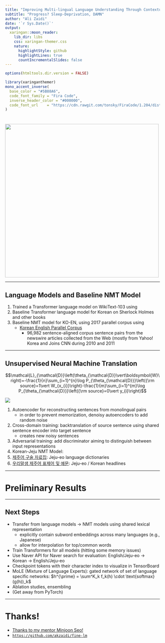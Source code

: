 ```yaml
---
title: "Improving Multi-lingual Language Understanding Through Contextualized Transfer Learning"
subtitle: "Progress? Sleep-Deprivation, DAMN"  
author: "Ali Zaidi"
date: '`r Sys.Date()`'
output:
  xaringan::moon_reader:
    lib_dir: libs
    css: xaringan-themer.css
    nature:
      highlightStyle: github
      highlightLines: true
      countIncrementalSlides: false
---
```


```r
options(htmltools.dir.version = FALSE)
```

```r
library(xaringanthemer)
mono_accent_inverse(
  base_color = "#5B88A6",
  code_font_family = "Fira Code",
  inverse_header_color = "#000000",
  code_font_url    = "https://cdn.rawgit.com/tonsky/FiraCode/1.204/distr/fira_code.css"
)
```

# 

<img src="imgs/devil2.png" width="500">


---


## Language Models and Baseline NMT Model

1. Trained a Transformer language model on WikiText-103 using 
1. Baseline Transformer language model for Korean on Sherlock Holmes and other books
1. Baseline NMT model for KO-EN, using 2017 parallel corpus using 
    * [Korean English Parallel Corpus](https://sites.google.com/site/koreanparalleldata/)
        - 96,982 sentence-aligned corpus sentence pairs from the newswire articles collected from the Web (mostly from Yahoo! Korea and Joins CNN during 2010 and 2011
        
---

## Unsupervised Neural Machine Translation

$$\mathcal{L}_{\mathcal{D}}\left(\theta_{\mathcal{D}}\vert\boldsymbol{W}\right)=-\frac{1}{n}\sum_{i=1}^{n}\log P_{\theta_{\mathcal{D}}}\left({\rm source}=1\vert W_{x_{i}}\right)-\frac{1}{m}\sum_{i=1}^{m}\log P_{\theta_{\mathcal{D}}}\left({\rm source}=0\vert y_{i}\right)$$

![](imgs/lample-noisy-unmt.png)

1. Autoencoder for reconstructing sentences from monolingual pairs
    - in order to prevent memorization, denoisy autoencoders to add random noise
1. Cross-domain training: backtranslation of source sentence using shared sentence encoder into target sentence
    - creates new noisy sentences
1. Adversarial training: add discriminator aiming to distinguish between input representations 
1. Korean-Jeju NMT Model:
  1. [제주어 구술 자료집](http://archive.jst.re.kr/jejustudiesDBList.do?cid=080100): Jeju-eo language dictionaries
  1. [우리말샘 제주어 표제어 및 예문](https://opendict.korean.go.kr/main): Jeju-eo / Korean headlines

---

# Preliminary Results

---

## Next Steps

- Transfer from language models -> NMT models using shared lexical representation
    * explicitly contain subword embeddings across many languages (e.g., Japanese)
    * allow for interpolation for top/common words
- Train Transformers for all models (hitting some memory issues)
- Use Naver API for Naver search for evaluation: English/Jeju-eo -> Korean -> English/Jeju-eo
- Checkpoint tokens with their character index to visualize in TensorBoard
- MoLE (Mixture of Language Experts): gated network of set of language specific networks: $h^{\prime} = \sum^K_k f_k(h) \cdot \text{softmax}(g(h))_k$
- Ablation studies, ensembling
- (Get away from PyTorch)

---

# Thanks!

- [Thanks to my mentor Minjoon Seo!](https://seominjoon.github.io/)
- [`https://github.com/akzaidi/fine-lm`](https://github.com/akzaidi/fine-lm)

